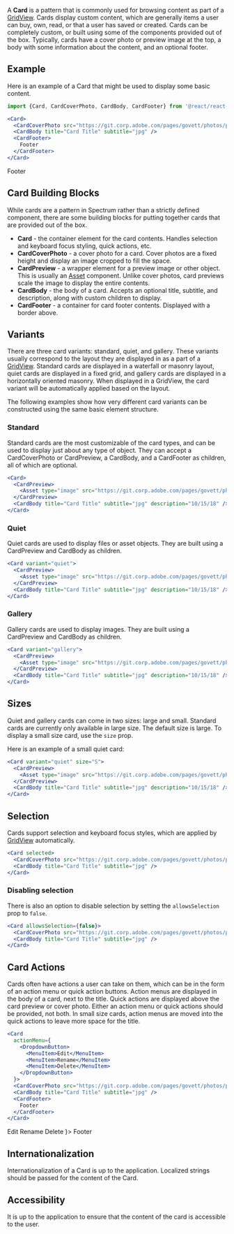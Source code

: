 
A **Card** is a pattern that is commonly used for browsing content as part of a [GridView](/components/GridView). Cards display
custom content, which are generally items a user can buy, own, read, or that a user has saved or created. Cards can be completely custom, 
or built using some of the components provided out of the box. Typically, cards have a cover photo or preview image at the top, a body with 
some information about the content, and an optional footer.

## Example

Here is an example of a Card that might be used to display some basic content. 

```jsx
import {Card, CardCoverPhoto, CardBody, CardFooter} from '@react/react-spectrum/Card';

<Card>
  <CardCoverPhoto src="https://git.corp.adobe.com/pages/govett/photos/photos/DSC06369.jpg" />
  <CardBody title="Card Title" subtitle="jpg" />
  <CardFooter>
    Footer
  </CardFooter>
</Card>
```

<div style={{'width': '208px'}}>
  <Card>
    <CardCoverPhoto src="https://git.corp.adobe.com/pages/govett/photos/photos/DSC06369.jpg" />
    <CardBody title="Card Title" subtitle="jpg" />
    <CardFooter>
      Footer
    </CardFooter>
  </Card>
</div>

## Card Building Blocks

While cards are a pattern in Spectrum rather than a strictly defined component, there are some building blocks for putting together
cards that are provided out of the box.

* **Card** - the container element for the card contents. Handles selection and keyboard focus styling, quick actions, etc.
* **CardCoverPhoto** - a cover photo for a card. Cover photos are a fixed height and display an image cropped to fill the space.
* **CardPreview** - a wrapper element for a preview image or other object. This is usually an [Asset](/components/Asset) component. 
  Unlike cover photos, card previews scale the image to display the entire contents.
* **CardBody** - the body of a card. Accepts an optional title, subtitle, and description, along with custom children to display.
* **CardFooter** - a container for card footer contents. Displayed with a border above.

## Variants

There are three card variants: standard, quiet, and gallery. These variants usually correspond to the layout they are displayed in
as a part of a [GridView](/components/GridView). Standard cards are displayed in a waterfall or masonry layout, quiet cards are 
displayed in a fixed grid, and gallery cards are displayed in a horizontally oriented masonry. When displayed in a GridView, the card
variant will be automatically applied based on the layout.

The following examples show how very different card variants can be constructed using the same basic element structure.

### Standard

Standard cards are the most customizable of the card types, and can be used to display just about any type of object. They can accept a
CardCoverPhoto or CardPreview, a CardBody, and a CardFooter as children, all of which are optional.

```jsx
<Card>
  <CardPreview>
    <Asset type="image" src="https://git.corp.adobe.com/pages/govett/photos/photos/DSC06370.jpg" />
  </CardPreview>
  <CardBody title="Card Title" subtitle="jpg" description="10/15/18" />
</Card>
```

<div style={{'width': '208px'}}>
  <Card>
    <CardPreview>
      <Asset type="image" src="https://git.corp.adobe.com/pages/govett/photos/photos/DSC06369.jpg" />
    </CardPreview>
    <CardBody title="Card Title" subtitle="jpg" description="10/15/18" />
  </Card>
</div>

### Quiet

Quiet cards are used to display files or asset objects. They are built using a CardPreview and CardBody as children.

```jsx
<Card variant="quiet">
  <CardPreview>
    <Asset type="image" src="https://git.corp.adobe.com/pages/govett/photos/photos/DSC04666.jpg" />
  </CardPreview>
  <CardBody title="Card Title" subtitle="jpg" description="10/15/18" />
</Card>
```

<div style={{'width': '208px', 'height': '264px'}}>
  <Card variant="quiet">
    <CardPreview>
      <Asset type="image" src="https://git.corp.adobe.com/pages/govett/photos/photos/DSC04666.jpg" />
    </CardPreview>
    <CardBody title="Card Title" subtitle="jpg" description="10/15/18" />
  </Card>
</div>

### Gallery

Gallery cards are used to display images. They are built using a CardPreview and CardBody as children.

```jsx
<Card variant="gallery">
  <CardPreview>
    <Asset type="image" src="https://git.corp.adobe.com/pages/govett/photos/photos/DSC06370.jpg" />
  </CardPreview>
  <CardBody title="Card Title" subtitle="jpg" description="10/15/18" />
</Card>
```

<div style={{'width': '532px', 'height': '224px'}}>
  <Card variant="gallery">
    <CardPreview>
      <Asset type="image" src="https://git.corp.adobe.com/pages/govett/photos/photos/DSC01822-Pano.jpeg" />
    </CardPreview>
    <CardBody title="Card Title" subtitle="jpg" description="10/15/18" />
  </Card>
</div>

## Sizes

Quiet and gallery cards can come in two sizes: large and small. Standard cards are currently only available in large size.
The default size is large. To display a small size card, use the `size` prop.

Here is an example of a small quiet card:

```jsx
<Card variant="quiet" size="S">
  <CardPreview>
    <Asset type="image" src="https://git.corp.adobe.com/pages/govett/photos/photos/DSC04666.jpg" />
  </CardPreview>
  <CardBody title="Card Title" subtitle="jpg" description="10/15/18" />
</Card>
```

<div style={{'width': '112px', 'height': '136px'}}>
  <Card variant="quiet" size="S">
    <CardPreview>
      <Asset type="image" src="https://git.corp.adobe.com/pages/govett/photos/photos/DSC04666.jpg" />
    </CardPreview>
    <CardBody title="Card Title" subtitle="jpg" description="10/15/18" />
  </Card>
</div>

## Selection

Cards support selection and keyboard focus styles, which are applied by [GridView](/components/GridView) automatically.

```jsx
<Card selected>
  <CardCoverPhoto src="https://git.corp.adobe.com/pages/govett/photos/photos/DSC06370.jpg" />
  <CardBody title="Card Title" subtitle="jpg" />
</Card>
```

<div style={{'width': '208px'}}>
  <Card selected>
    <CardCoverPhoto src="https://git.corp.adobe.com/pages/govett/photos/photos/DSC06370.jpg" />
    <CardBody title="Card Title" subtitle="jpg" />
  </Card>
</div>

### Disabling selection

There is also an option to disable selection by setting the `allowsSelection` prop to `false`.

```jsx
<Card allowsSelection={false}>
  <CardCoverPhoto src="https://git.corp.adobe.com/pages/govett/photos/photos/DSC06370.jpg" />
  <CardBody title="Card Title" subtitle="jpg" />
</Card>
```

<div style={{'width': '208px'}}>
  <Card allowsSelection={false}>
    <CardCoverPhoto src="https://git.corp.adobe.com/pages/govett/photos/photos/DSC06370.jpg" />
    <CardBody title="Card Title" subtitle="jpg" />
  </Card>
</div>

## Card Actions

Cards often have actions a user can take on them, which can be in the form of an action menu or quick action buttons.
Action menus are displayed in the body of a card, next to the title. Quick actions are displayed above the card preview
or cover photo. Either an action menu or quick actions should be provided, not both. In small size cards, action menus 
are moved into the quick actions to leave more space for the title.

```jsx
<Card 
  actionMenu={
    <DropdownButton>
      <MenuItem>Edit</MenuItem>
      <MenuItem>Rename</MenuItem>
      <MenuItem>Delete</MenuItem>
    </DropdownButton>
  }>
  <CardCoverPhoto src="https://git.corp.adobe.com/pages/govett/photos/photos/DSC06369.jpg" />
  <CardBody title="Card Title" subtitle="jpg" />
  <CardFooter>
    Footer
  </CardFooter>
</Card>
```

<div style={{'width': '208px'}}>
  <Card 
    actionMenu={
      <DropdownButton>
        <MenuItem>Edit</MenuItem>
        <MenuItem>Rename</MenuItem>
        <MenuItem>Delete</MenuItem>
      </DropdownButton>
    }>
    <CardCoverPhoto src="https://git.corp.adobe.com/pages/govett/photos/photos/DSC06369.jpg" />
    <CardBody title="Card Title" subtitle="jpg" />
    <CardFooter>
      Footer
    </CardFooter>
  </Card>
</div>

## Internationalization

Internationalization of a Card is up to the application. Localized strings should be passed for the content of the Card.

## Accessibility

It is up to the application to ensure that the content of the card is accessible to the user.
